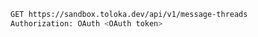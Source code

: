 ```bash
GET https://sandbox.toloka.dev/api/v1/message-threads
Authorization: OAuth <OAuth token>
```